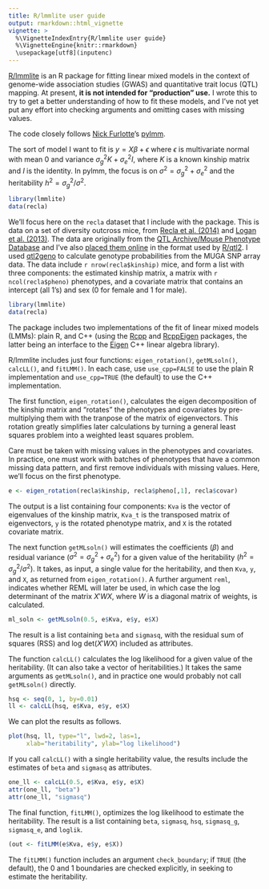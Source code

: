 ```yaml
---
title: R/lmmlite user guide
output: rmarkdown::html_vignette
vignette: >
  %\VignetteIndexEntry{R/lmmlite user guide}
  %\VignetteEngine{knitr::rmarkdown}
  \usepackage[utf8](inputenc)
---
```


[R/lmmlite](http://kbroman.org/lmmlite) is an R package for fitting linear
mixed models in the context of genome-wide association studies (GWAS)
and quantitative trait locus (QTL) mapping. At present, **it is not intended for
"production" use.** I wrote this to try to get a better
understanding of how to fit these models, and I've not yet put any
effort into checking arguments and omitting cases with missing values.

The code closely follows [Nick Furlotte](http://whatmind.com)'s
[pylmm](https://github.com/nickFurlotte/pylmm).

The sort of model I want to fit is
$y = X\beta + \epsilon$ where $\epsilon$ is multivariate normal with
mean 0 and variance $\sigma^2_g K + \sigma^2_e I$, where $K$ is a
known kinship matrix and $I$ is the identity. In pylmm, the focus is
on $\sigma^2 = \sigma^2_g + \sigma^2_e$ and the heritability
$h^2 = \sigma^2_g / \sigma^2$.

```r
library(lmmlite)
data(recla)
```

We'll focus here on the `recla` dataset that I include with the
package. This is data on a set of diversity outcross mice, from
[Recla et al. (2014)](https://www.ncbi.nlm.nih.gov/pubmed/24700285) and
[Logan et al. (2013)](https://www.ncbi.nlm.nih.gov/pubmed/23433259). The data are
originally from the
[QTL Archive/Mouse Phenotype Database](https://phenome.jax.org/projects/Recla1)
and I've also
[placed them online](https://github.com/kbroman/qtl2data/tree/master/DO_Recla)
in the format used by [R/qtl2](https://kbroman.org/qtl2). I used
[qtl2geno](https://github.com/rqtl/qtl2geno) to calculate genotype
probabilities from the MUGA SNP array data. The data include
`r nrow(recla$kinship)` mice, and form a list with three components:
the estimated kinship matrix, a matrix with `r ncol(recla$pheno)`
phenotypes, and a covariate matrix that contains an intercept (all
1's) and sex (0 for female and 1 for male).

```r
library(lmmlite)
data(recla)
```

The package includes two implementations of the fit of linear mixed models
(LMMs): plain R, and C++ (using the
[Rcpp](https://github.com/RcppCore/Rcpp) and
[RcppEigen](https://github.com/RcppCore/RcppEigen) packages, the
latter being an interface to the [Eigen](http://eigen.tuxfamily.org/)
C++ linear algebra library).

R/lmmlite includes just four functions: `eigen_rotation()`,
`getMLsoln()`, `calcLL()`, and `fitLMM()`. In each case, use
`use_cpp=FALSE` to use the plain R implementation and `use_cpp=TRUE`
(the default) to use the C++ implementation.

The first function, `eigen_rotation()`, calculates the eigen
decomposition of the kinship matrix and "rotates" the phenotypes and
covariates by pre-multiplying them with the tranpose of the matrix of
eigenvectors. This rotation greatly simplifies later calculations by
turning a general least squares problem into a weighted least squares
problem.

Care must be taken with missing values in the phenotypes and
covariates. In practice, one must work with batches of phenotypes that
have a common missing data pattern, and first remove individuals with
missing values. Here, we'll focus on the first phenotype.

```r
e <- eigen_rotation(recla$kinship, recla$pheno[,1], recla$covar)
```

The output is a list containing four components: `Kva` is the vector
of eigenvalues of the kinship matrix, `Kva_t` is the transposed matrix
of eigenvectors, `y` is the rotated phenotype matrix, and `X` is the rotated
covariate matrix.

The next function `getMLsoln()` will estimates the coefficients
($\beta$) and residual variance ($\sigma^2 = \sigma^2_g + \sigma^2_e$)
for a given value of the heritability ($h^2 = \sigma^2_g / \sigma^2$).
It takes, as input, a single value for the heritability, and then
`Kva`, `y`, and `X`, as returned from `eigen_rotation()`.  A further
argument `reml`, indicates whether REML will later be used, in which
case the log determinant of the matrix $X' W X$, where $W$ is a
diagonal matrix of weights, is calculated.

```r
ml_soln <- getMLsoln(0.5, e$Kva, e$y, e$X)
```

The result is a list containing `beta` and `sigmasq`, with the
residual sum of squares (RSS) and log det($X' W X$) included as
attributes.

The function `calcLL()` calculates the log likelihood for a given
value of the heritability. (It can also take a vector of
heritabilities.) It takes the same arguments as `getMLsoln()`, and in
practice one would probably not call `getMLsoln()` directly.

```r
hsq <- seq(0, 1, by=0.01)
ll <- calcLL(hsq, e$Kva, e$y, e$X)
```

We can plot the results as follows.

```r
plot(hsq, ll, type="l", lwd=2, las=1,
     xlab="heritability", ylab="log likelihood")
```

If you call `calcLL()` with a single heritability value, the results
include the estimates of `beta` and `sigmasq` as attributes.

```r
one_ll <- calcLL(0.5, e$Kva, e$y, e$X)
attr(one_ll, "beta")
attr(one_ll, "sigmasq")
```

The final function, `fitLMM()`, optimizes the log likelihood to
estimate the heritability. The result is a list containing `beta`,
`sigmasq`, `hsq`, `sigmasq_g`, `sigmasq_e`, and `loglik`.

```r
(out <- fitLMM(e$Kva, e$y, e$X))
```

The `fitLMM()` function includes an argument `check_boundary`; if
`TRUE` (the default), the 0 and 1 boundaries are checked explicitly, in seeking to
estimate the heritability.

